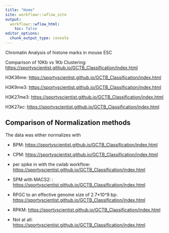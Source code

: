 ```yaml
---
title: "Home"
site: workflowr::wflow_site
output:
  workflowr::wflow_html:
    toc: false
editor_options:
  chunk_output_type: console
---
```


Chromatin Analysis of histone marks in mouse ESC

Comparison of 10Kb vs 1Kb Clustering: [https://sportyscientist.github.io/GCTB_Classification/index.html](clustering_all_marks.html) 

H3K36me: [https://sportyscientist.github.io/GCTB_Classification/index.html](H3K36me3.html) 
 
H3K9me3: [https://sportyscientist.github.io/GCTB_Classification/index.html](H3K9me3.html) 
 
H3K27me3: [https://sportyscientist.github.io/GCTB_Classification/index.html](H3K27me3.html) 
 
H3K27ac: [https://sportyscientist.github.io/GCTB_Classification/index.html](H3K27ac.html) 

## Comparison of Normalization methods

The data was either normalizes with 

* BPM:  [https://sportyscientist.github.io/GCTB_Classification/index.html](norm_comp_BPM.html) 

* CPM:  [https://sportyscientist.github.io/GCTB_Classification/index.html](norm_comp_CPM.html) 

* per spike in with the cwlab workflow:  [https://sportyscientist.github.io/GCTB_Classification/index.html](norm_comp_cwlab.html) 

* SPM with MACS2: :  [https://sportyscientist.github.io/GCTB_Classification/index.html](norm_comp_MACS2.html) 

* RPGC to an effective genome size of 2.7*10^9 bp: [https://sportyscientist.github.io/GCTB_Classification/index.html](norm_comp_RPGC.html)  

* RPKM:  [https://sportyscientist.github.io/GCTB_Classification/index.html](norm_comp_RPKM.html) 

* Not at all:  [https://sportyscientist.github.io/GCTB_Classification/index.html](norm_comp_None.html)  



